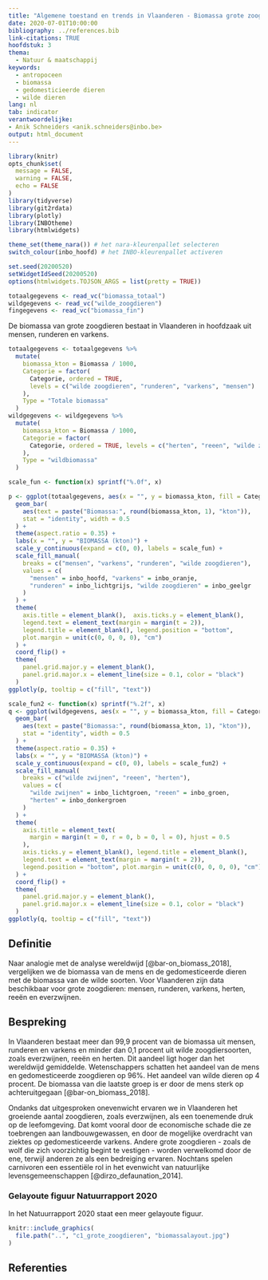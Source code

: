 ```yaml
---
title: "Algemene toestand en trends in Vlaanderen - Biomassa grote zoogdieren"
date: 2020-07-01T10:00:00
bibliography: ../references.bib
link-citations: TRUE
hoofdstuk: 3
thema:
  - Natuur & maatschappij
keywords:
  - antropoceen
  - biomassa
  - gedomesticieerde dieren
  - wilde dieren
lang: nl
tab: indicator
verantwoordelijke:
- Anik Schneiders <anik.schneiders@inbo.be>
output: html_document
---
```



```r
library(knitr)
opts_chunk$set(
  message = FALSE,
  warning = FALSE,
  echo = FALSE
)
library(tidyverse)
library(git2rdata)
library(plotly)
library(INBOtheme)
library(htmlwidgets)

theme_set(theme_nara()) # het nara-kleurenpallet selecteren
switch_colour(inbo_hoofd) # het INBO-kleurenpallet activeren

set.seed(20200520)
setWidgetIdSeed(20200520)
options(htmlwidgets.TOJSON_ARGS = list(pretty = TRUE))
```

```r
totaalgegevens <- read_vc("biomassa_totaal")
wildgegevens <- read_vc("wilde_zoogdieren")
fingegevens <- read_vc("biomassa_fin")
```

De biomassa van grote zoogdieren bestaat in Vlaanderen in hoofdzaak uit mensen, runderen en varkens.

```r
totaalgegevens <- totaalgegevens %>%
  mutate(
    biomassa_kton = Biomassa / 1000,
    Categorie = factor(
      Categorie, ordered = TRUE,
      levels = c("wilde zoogdieren", "runderen", "varkens", "mensen")
    ),
    Type = "Totale biomassa"
  )
wildgegevens <- wildgegevens %>%
  mutate(
    biomassa_kton = Biomassa / 1000,
    Categorie = factor(
      Categorie, ordered = TRUE, levels = c("herten", "reeen", "wilde zwijnen")
    ),
    Type = "wildbiomassa"
  )

scale_fun <- function(x) sprintf("%.0f", x)

p <- ggplot(totaalgegevens, aes(x = "", y = biomassa_kton, fill = Categorie)) +
  geom_bar(
    aes(text = paste("Biomassa:", round(biomassa_kton, 1), "kton")),
    stat = "identity", width = 0.5
  ) +
  theme(aspect.ratio = 0.35) +
  labs(x = "", y = "BIOMASSA (kton)") +
  scale_y_continuous(expand = c(0, 0), labels = scale_fun) +
  scale_fill_manual(
    breaks = c("mensen", "varkens", "runderen", "wilde zoogdieren"),
    values = c(
      "mensen" = inbo_hoofd, "varkens" = inbo_oranje,
      "runderen" = inbo_lichtgrijs, "wilde zoogdieren" = inbo_geelgr
    )
  ) +
  theme(
    axis.title = element_blank(),  axis.ticks.y = element_blank(),
    legend.text = element_text(margin = margin(t = 2)),
    legend.title = element_blank(), legend.position = "bottom",
    plot.margin = unit(c(0, 0, 0, 0), "cm")
  ) +
  coord_flip() +
  theme(
    panel.grid.major.y = element_blank(),
    panel.grid.major.x = element_line(size = 0.1, color = "black")
  )
ggplotly(p, tooltip = c("fill", "text"))
```
```r
scale_fun2 <- function(x) sprintf("%.2f", x)
q <- ggplot(wildgegevens, aes(x = "", y = biomassa_kton, fill = Categorie)) +
  geom_bar(
    aes(text = paste("Biomassa:", round(biomassa_kton, 1), "kton")),
    stat = "identity", width = 0.5
  ) +
  theme(aspect.ratio = 0.35) +
  labs(x = "", y = "BIOMASSA (kton)") +
  scale_y_continuous(expand = c(0, 0), labels = scale_fun2) +
  scale_fill_manual(
    breaks = c("wilde zwijnen", "reeen", "herten"),
    values = c(
      "wilde zwijnen" = inbo_lichtgroen, "reeen" = inbo_groen,
      "herten" = inbo_donkergroen
    )
  ) +
  theme(
    axis.title = element_text(
      margin = margin(t = 0, r = 0, b = 0, l = 0), hjust = 0.5
    ),
    axis.ticks.y = element_blank(), legend.title = element_blank(),
    legend.text = element_text(margin = margin(t = 2)),
    legend.position = "bottom", plot.margin = unit(c(0, 0, 0, 0), "cm")
  ) +
  coord_flip() +
  theme(
    panel.grid.major.y = element_blank(),
    panel.grid.major.x = element_line(size = 0.1, color = "black")
  )
ggplotly(q, tooltip = c("fill", "text"))
```

## Definitie

Naar analogie met de analyse wereldwijd [@bar-on_biomass_2018], vergelijken we de biomassa van de mens en de gedomesticeerde dieren met de biomassa van de wilde soorten. Voor Vlaanderen zijn data beschikbaar voor grote zoogdieren: mensen, runderen, varkens, herten, reeën en everzwijnen.

## Bespreking

In Vlaanderen bestaat meer dan 99,9 procent van de biomassa uit mensen, runderen en varkens en minder dan 0,1 procent uit wilde zoogdiersoorten, zoals everzwijnen, reeën en herten. 
Dit aandeel ligt hoger dan het wereldwijd gemiddelde. Wetenschappers schatten het aandeel van de mens en gedomesticeerde zoogdieren op 96%. Het aandeel van wilde dieren op 4 procent. 
De biomassa van die laatste groep is er door de mens sterk op achteruitgegaan [@bar-on_biomass_2018].  

Ondanks dat uitgesproken onevenwicht ervaren we in Vlaanderen het groeiende aantal zoogdieren, zoals everzwijnen, als een toenemende druk op de leefomgeving. 
Dat komt vooral door de economische schade die ze toebrengen aan landbouwgewassen, en door de mogelijke overdracht van ziektes op gedomesticeerde varkens. 
Andere grote zoogdieren - zoals de wolf die zich voorzichtig begint te vestigen - worden verwelkomd door de ene, terwijl anderen ze als een bedreiging ervaren. 
Nochtans spelen carnivoren een essentiële rol in het evenwicht van natuurlijke levensgemeenschappen [@dirzo_defaunation_2014].

### Gelayoute figuur Natuurrapport 2020

In het Natuurrapport 2020 staat een meer gelayoute figuur. 

```r
knitr::include_graphics(
  file.path("..", "c1_grote_zoogdieren", "biomassalayout.jpg")
)
```

## Referenties
